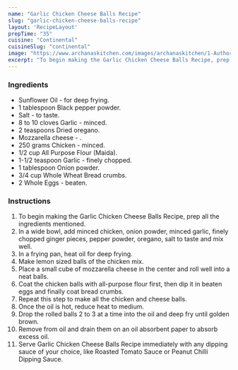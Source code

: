 ---
name: "Garlic Chicken Cheese Balls Recipe"
slug: "garlic-chicken-cheese-balls-recipe"
layout: 'RecipeLayout'
prepTime: "35"
cuisine: "Continental"
cuisineSlug: "continental"
image: "https://www.archanaskitchen.com/images/archanaskitchen/1-Author/Jyothi_Rajesh/Garlic_Chicken_Cheese_Balls.jpg"
excerpt: "To begin making the Garlic Chicken Cheese Balls Recipe, prep all the ingredients mentioned"
---

### Ingredients

- Sunflower Oil - for deep frying.
- 1 tablespoon Black pepper powder.
- Salt - to taste.
- 8 to 10 cloves Garlic - minced.
- 2 teaspoons Dried oregano.
- Mozzarella cheese - .
- 250 grams Chicken - minced.
- 1/2 cup All Purpose Flour (Maida).
- 1-1/2 teaspoon Garlic - finely chopped.
- 1 tablespoon Onion powder.
- 3/4 cup Whole Wheat Bread crumbs.
- 2 Whole Eggs - beaten.

### Instructions

1. To begin making the Garlic Chicken Cheese Balls Recipe, prep all the ingredients mentioned.
1. In a wide bowl, add minced chicken, onion powder, minced garlic, finely chopped ginger pieces, pepper powder, oregano, salt to taste and mix well.
1. In a frying pan, heat oil for deep frying.
1. Make lemon sized balls of the chicken mix.
1. Place a small cube of mozzarella cheese in the center and roll well into a neat balls.
1. Coat the chicken balls with all-purpose flour first, then dip it in beaten eggs and finally coat bread crumbs.
1. Repeat this step to make all the chicken and cheese balls.
1. Once the oil is hot, reduce heat to medium.
1. Drop the rolled balls 2 to 3 at a time into the oil and deep fry until golden brown.
1. Remove from oil and drain them on an oil absorbent paper to absorb excess oil.
1. Serve Garlic Chicken Cheese Balls Recipe immediately with any dipping sauce of your choice, like Roasted Tomato Sauce or Peanut Chilli Dipping Sauce.
